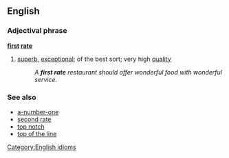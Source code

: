 ==English==
===Adjectival phrase===
'''[[first]] [[rate]]'''
#[[superb]], [[exceptional]]; of the best sort; very high [[quality]]
#:''A '''first rate''' restaurant should offer wonderful food with wonderful service.''
===See also===
*[[a-number-one]]
*[[second rate]]
*[[top notch]]
*[[top of the line]]


[[Category:English idioms]]